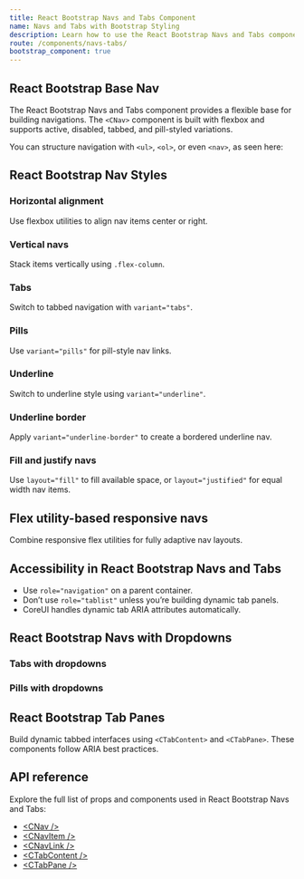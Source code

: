 ```yaml
---
title: React Bootstrap Navs and Tabs Component
name: Navs and Tabs with Bootstrap Styling
description: Learn how to use the React Bootstrap Navs and Tabs component from CoreUI to build navigations, tabbed interfaces, dropdowns, and more with responsive and accessible markup.
route: /components/navs-tabs/
bootstrap_component: true
---
```


## React Bootstrap Base Nav

The React Bootstrap Navs and Tabs component provides a flexible base for building navigations. The `<CNav>` component is built with flexbox and supports active, disabled, tabbed, and pill-styled variations.

<ExampleSnippet className="theme-bootstrap" component="NavExample" componentName="React Bootstrap Nav" />

You can structure navigation with `<ul>`, `<ol>`, or even `<nav>`, as seen here:

<ExampleSnippet className="theme-bootstrap" component="Nav2Example" componentName="React Bootstrap Nav" />

## React Bootstrap Nav Styles

### Horizontal alignment

Use flexbox utilities to align nav items center or right.

<ExampleSnippet className="theme-bootstrap" component="NavHorizontalAlignmentExample" componentName="React Bootstrap Nav" />
<ExampleSnippet className="theme-bootstrap" component="NavHorizontalAlignment2Example" componentName="React Bootstrap Nav" />

### Vertical navs

Stack items vertically using `.flex-column`.

<ExampleSnippet className="theme-bootstrap" component="NavVerticalExample" componentName="React Bootstrap Nav" />

### Tabs

Switch to tabbed navigation with `variant="tabs"`.

<ExampleSnippet className="theme-bootstrap" component="NavTabsExample" componentName="React Bootstrap Nav" />

### Pills

Use `variant="pills"` for pill-style nav links.

<ExampleSnippet className="theme-bootstrap" component="NavPillsExample" componentName="React Bootstrap Nav" />

### Underline

Switch to underline style using `variant="underline"`.

<ExampleSnippet className="theme-bootstrap" component="NavUnderlineExample" componentName="React Bootstrap Nav" />

### Underline border

Apply `variant="underline-border"` to create a bordered underline nav.

<ExampleSnippet className="theme-bootstrap" component="NavUnderlineBorderExample" componentName="React Bootstrap Nav" />

### Fill and justify navs

Use `layout="fill"` to fill available space, or `layout="justified"` for equal width nav items.

<ExampleSnippet className="theme-bootstrap" component="NavFillAndJustifyExample" componentName="React Bootstrap Nav" />
<ExampleSnippet className="theme-bootstrap" component="NavFillAndJustify2Example" componentName="React Bootstrap Nav" />

## Flex utility-based responsive navs

Combine responsive flex utilities for fully adaptive nav layouts.

<ExampleSnippet className="theme-bootstrap" component="NavWorkingWithFlexUtilitiesExample" componentName="React Bootstrap Nav" />

## Accessibility in React Bootstrap Navs and Tabs

- Use `role="navigation"` on a parent container.
- Don’t use `role="tablist"` unless you’re building dynamic tab panels.
- CoreUI handles dynamic tab ARIA attributes automatically.

## React Bootstrap Navs with Dropdowns

### Tabs with dropdowns

<ExampleSnippet className="theme-bootstrap" component="NavTabsWithDropdownExample" componentName="React Bootstrap Nav" />

### Pills with dropdowns

<ExampleSnippet className="theme-bootstrap" component="NavPillsWithDropdownExample" componentName="React Bootstrap Nav" />

## React Bootstrap Tab Panes

Build dynamic tabbed interfaces using `<CTabContent>` and `<CTabPane>`. These components follow ARIA best practices.

<ExampleSnippet className="theme-bootstrap" component="NavTabPanesExample" componentName="React Bootstrap Nav" />
<ExampleSnippet className="theme-bootstrap" component="NavTabPanes2Example" componentName="React Bootstrap Nav" />

## API reference

Explore the full list of props and components used in React Bootstrap Navs and Tabs:

- [&lt;CNav /&gt;](../api/#cnav)
- [&lt;CNavItem /&gt;](../api/#cnavitem)
- [&lt;CNavLink /&gt;](../api/#cnavlink)
- [&lt;CTabContent /&gt;](../api/#ctabcontent)
- [&lt;CTabPane /&gt;](../api/#ctabpane)

